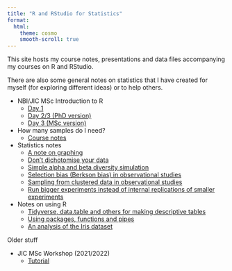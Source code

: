 ```yaml
---
title: "R and RStudio for Statistics"
format:
  html:
    theme: cosmo
    smooth-scroll: true
---
```


This site hosts my course notes, presentations and data files accompanying my courses on R and RStudio.  

There are also some general notes on statistics that I have created for myself (for exploring different ideas) or to help others.

* NBI/JIC MSc Introduction to R
    * [Day 1](day1.qmd)
    * [Day 2/3 (PhD version)](day2.qmd)
    * [Day 3 (MSc version)](day3msc.qmd)
* How many samples do I need?
    * [Course notes](sampleSize.qmd)
* Statistics notes
    * [A note on graphing](day3.qmd)
    * [Don't dichotomise your data](dichot.qmd)
    * [Simple alpha and beta diversity simulation](alphabeta.qmd)
    * [Selection bias (Berkson bias) in observational studies](berkson.qmd)
    * [Sampling from clustered data in observational studies](independentclusters.qmd)
    * [Run bigger experiments instead of internal replications of smaller experiments](repeats.qmd)
* Notes on using R
    * [Tidyverse, data.table and others for making descriptive tables](datatabletidyverse.qmd)
    * [Using packages, functions and pipes](praise.qmd)
    * [An analysis of the Iris dataset](irisScript.qmd)

Older stuff

* JIC MSc Workshop (2021/2022)
    * [Tutorial](workshopscript.html)